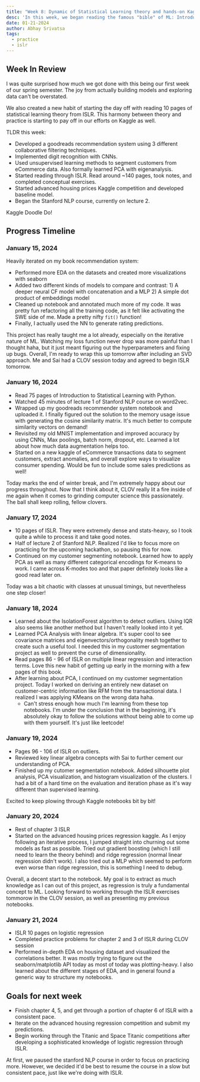 ```yaml
---
title: "Week 8: Dynamic of Statistical Learning theory and hands-on Kaggle practice"
desc: 'In this week, we began reading the famous "bible" of ML: Introduction to Statistical Learning (with Python). We also practiced recommendation systems, K-means, and regression.'
date: 01-21-2024
author: Abhay Srivatsa
tags:
  - practice
  - islr
---
```

## Week In Review

I was quite surprised how much we got done with this being our first week of our spring semester. The joy from actually building models and exploring data can't be overstated.

We also created a new habit of starting the day off with reading 10 pages of statistical learning theory from ISLR. This harmony between theory and practice is starting to pay off in our efforts on Kaggle as well.

TLDR this week:
- Developed a goodreads recommendation system using 3 different collaborative filtering techniques.
- Implemented digit recognition with CNNs.
- Used unsupervised learning methods to segment customers from eCommerce data. Also formally learned PCA with eigenanalysis.
- Started reading through ISLR. Read around ~140 pages, took notes, and completed conceptual exercises.
- Started advanced housing prices Kaggle competition and developed baseline model.
- Began the Stanford NLP course, currently on lecture 2.

Kaggle Doodle Do!
## Progress Timeline
### January 15, 2024
Heavily iterated on my book recommendation system:
- Performed more EDA on the datasets and created more visualizations with seaborn
- Added two different kinds of models to compare and contrast: 1) A deeper neural CF model with concatenation and a MLP 2) A simple dot product of embeddings model
- Cleaned up notebook and annotated much more of my code. It was pretty fun refactoring all the training code, as it felt like activating the SWE side of me. Made a pretty nifty `fit()` function!
- Finally, I actually used the NN to generate rating predictions.

This project has really taught me a lot already, especially on the iterative nature of ML. Watching my loss function never drop was more painful than I thought haha, but it just meant figuring out the hyperparameters and fixing up bugs. Overall, I'm ready to wrap this up tomorrow after including an SVD approach. Me and Sai had a CLOV session today and agreed to begin ISLR tomorrow.
### January 16, 2024
- Read 75 pages of Introduction to Statistical Learning with Python.
- Watched 45 minutes of lecture 1 of Stanford NLP course on word2vec.
- Wrapped up my goodreads recommender system notebook and uploaded it. I finally figured out the solution to the memory usage issue with generating the cosine similarity matrix. It's much better to compute similarity vectors on demand!
- Revisited my old MNIST implementation and improved accuracy by using CNNs, Max poolings, batch norm, dropout, etc. Learned a lot about how much data augmentation helps too.
- Started on a new kaggle of eCommerce transactions data to segment customers, extract anomalies, and overall explore ways to visualize consumer spending. Would be fun to include some sales predictions as well!

Today marks the end of winter break, and I'm extremely happy about our progress throughout. Now that I think about it, CLOV really lit a fire inside of me again when it comes to grinding computer science this passionately. The ball shall keep rolling, fellow clovers.

### January 17, 2024
- 10 pages of ISLR. They were extremely dense and stats-heavy, so I took quite a while to process it and take good notes.
- Half of lecture 2 of Stanford NLP. Realized I'd like to focus more on practicing for the upcoming hackathon, so pausing this for now.
- Continued on my customer segmenting notebook. Learned how to apply PCA as well as many different categorical encodings for K-means to work. I came across K-modes too and that paper definitely looks like a good read later on.

Today was a bit chaotic with classes at unusual timings, but nevertheless one step closer!
### January 18, 2024
- Learned about the IsolationForest algorithm to detect outliers. Using IQR also seems like another method but I haven't really looked into it yet.
- Learned PCA Analysis with linear algebra. It's super cool to see covariance matrices and eigenvectors/orthogonality mesh together to create such a useful tool. I needed this in my customer segmentation project as well to prevent the curse of dimensionality.
- Read pages 86 - 96 of ISLR on multiple linear regression and interaction terms. Love this new habit of getting up early in the morning with a few pages of this book.
- After learning about PCA, I continued on my customer segmentation project. Today I worked on deriving an entirely new dataset on customer-centric information like RFM from the transactional data. I realized I was applying KMeans on the wrong data haha.
	- Can't stress enough how much I'm learning from these top notebooks. I'm under the conclusion that in the beginning, it's absolutely okay to follow the solutions without being able to come up with them yourself. It's just like leetcode!
### January 19, 2024
- Pages 96 - 106 of ISLR on outliers.
- Reviewed key linear algebra concepts with Sai to further cement our understanding of PCA.
- Finished up my cutomer segmentation notebook. Added silhouette plot analysis, PCA visualization, and histogram visualization of the clusters. I had a bit of a hard time on the evaluation and iteration phase as it's way different than supervised learning.

Excited to keep plowing through Kaggle notebooks bit by bit!
### January 20, 2024
- Rest of chapter 3 ISLR
- Started on the advanced housing prices regression kaggle. As I enjoy following an iterative process, I jumped straight into churning out some models as fast as possible. Tried out gradient boosting (which I still need to learn the theory behind) and ridge regression (normal linear regression didn't work). I also tried out a MLP which seemed to perform even worse than ridge regression, this is something I need to debug.

Overall, a decent start to the notebook. My goal is to extract as much knowledge as I can out of this project, as regression is truly a fundamental concept to ML. Looking forward to working through the ISLR exercises tommorow in the CLOV session, as well as presenting my previous notebooks.
### January 21, 2024
- ISLR 10 pages on logistic regression
- Completed practice problems for chapter 2 and 3 of ISLR during CLOV session
- Performed in-depth EDA on housing dataset and visualized the correlations better. It was mostly trying to figure out the seaborn/matplotlib API today as most of today was plotting-heavy. I also learned about the different stages of EDA, and in general found a generic way to structure my notebooks.
## Goals for next week
- Finish chapter 4, 5, and get through a portion of chapter 6 of ISLR with a consistent pace.
- Iterate on the advanced housing regression competition and submit my predictions. 
- Begin working through the Titanic and Space Titanic competitions after developing a sophisticated knowledge of logistic regression through ISLR. 

At first, we paused the stanford NLP course in order to focus on practicing more. However, we decided it'd be best to resume the course in a slow but consistent pace, just like we're doing with ISLR. 

